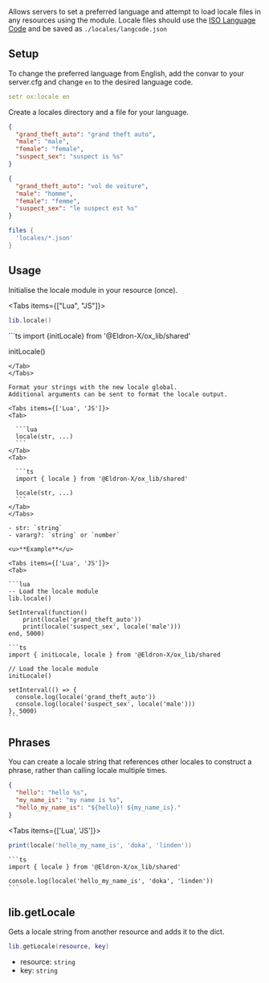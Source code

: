 
Allows servers to set a preferred language and attempt to load locale files in any resources using the module.
Locale files should use the [ISO Language Code](http://www.lingoes.net/en/translator/langcode.htm) and be saved as `./locales/langcode.json`

## Setup

To change the preferred language from English, add the convar to your server.cfg and change `en` to the desired language code.

```yaml
setr ox:locale en
```

Create a locales directory and a file for your language.

```json filename="locales/en.json"
{
  "grand_theft_auto": "grand theft auto",
  "male": "male",
  "female": "female",
  "suspect_sex": "suspect is %s"
}
```

```json filename="locales/fr.json"
{
  "grand_theft_auto": "vol de voiture",
  "male": "homme",
  "female": "femme",
  "suspect_sex": "le suspect est %s"
}
```

```lua filename="fxmanifest.lua"
files {
  'locales/*.json'
}
```

## Usage

Initialise the locale module in your resource (once).

<Tabs items={["Lua", "JS"]}>
  <Tab>
  ```lua
  lib.locale()
  ```
  </Tab>
  <Tab>
  ```ts
  import {initLocale} from '@Eldron-X/ox_lib/shared'

  initLocale()
  ```
  </Tab>
</Tabs>

Format your strings with the new locale global.
Additional arguments can be sent to format the locale output.

<Tabs items={['Lua', 'JS']}>
  <Tab>

    ```lua
    locale(str, ...)
    ```
  </Tab>
  <Tab>

    ```ts
    import { locale } from '@Eldron-X/ox_lib/shared'

    locale(str, ...)
    ```
  </Tab>
</Tabs>

- str: `string`
- vararg?: `string` or `number`

<u>**Example**</u>

<Tabs items={['Lua', 'JS']}>
  <Tab>

  ```lua
  -- Load the locale module
  lib.locale()

  SetInterval(function()
      print(locale('grand_theft_auto'))
      print(locale('suspect_sex', locale('male')))
  end, 5000)
  ```
  </Tab>
  <Tab>

    ```ts
    import { initLocale, locale } from '@Eldron-X/ox_lib/shared

    // Load the locale module
    initLocale()

    setInterval(() => {
      console.log(locale('grand_theft_auto'))
      console.log(locale('suspect_sex', locale('male')))
    }, 5000)
    ```
  </Tab>
</Tabs>


## Phrases

You can create a locale string that references other locales to construct a phrase, rather than calling locale multiple times.

```json
{
  "hello": "hello %s",
  "my_name_is": "my name is %s",
  "hello_my_name_is": "${hello}! ${my_name_is}."
}
```

<Tabs items={['Lua', 'JS']}>
  <Tab>

  ```lua
  print(locale('hello_my_name_is', 'doka', 'linden'))
  ```
  </Tab>
  <Tab>

    ```ts
    import { locale } from '@Eldron-X/ox_lib/shared'

    console.log(locale('hello_my_name_is', 'doka', 'linden'))
    ```
  </Tab>
</Tabs>

## lib.getLocale

Gets a locale string from another resource and adds it to the dict.

```lua
lib.getLocale(resource, key)
```

- resource: `string`
- key: `string`
